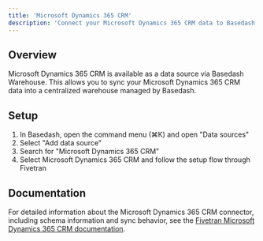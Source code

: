 ```yaml
---
title: 'Microsoft Dynamics 365 CRM'
description: 'Connect your Microsoft Dynamics 365 CRM data to Basedash'
---
```


## Overview

Microsoft Dynamics 365 CRM is available as a data source via Basedash Warehouse. This allows you to sync your Microsoft Dynamics 365 CRM data into a centralized warehouse managed by Basedash.

## Setup

1. In Basedash, open the command menu (⌘K) and open "Data sources"
2. Select "Add data source"
3. Search for "Microsoft Dynamics 365 CRM"
4. Select Microsoft Dynamics 365 CRM and follow the setup flow through Fivetran

## Documentation

For detailed information about the Microsoft Dynamics 365 CRM connector, including schema information and sync behavior, see the [Fivetran Microsoft Dynamics 365 CRM documentation](https://fivetran.com/docs/connectors/applications/microsoft-dynamics/dynamics365crm).
